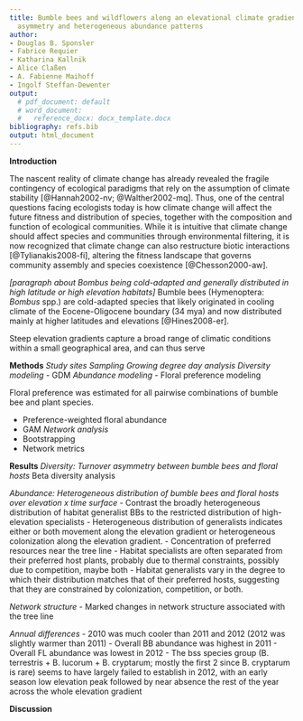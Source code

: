 ```yaml
---
title: Bumble bees and wildflowers along an elevational climate gradient exhibit niche
  asymmetry and heterogeneous abundance patterns
author:
- Douglas B. Sponsler
- Fabrice Requier
- Katharina Kallnik
- Alice Claßen
- A. Fabienne Maihoff
- Ingolf Steffan-Dewenter 
output:
  # pdf_document: default
  # word_document:
  #   reference_docx: docx_template.docx
bibliography: refs.bib
output: html_document
---
```


**Introduction**

The nascent reality of climate change has already revealed the fragile contingency of ecological paradigms that rely on the assumption of climate stability [@Hannah2002-nv; @Walther2002-mq]. Thus, one of the central questions facing ecologists today is how climate change will affect the future fitness and distribution of species, together with the composition and function of ecological communities. While it is intuitive that climate change should affect species and communities through environmental filtering, it is now recognized that climate change can also restructure biotic interactions [@Tylianakis2008-fi], altering the fitness landscape that governs community assembly and species coexistence [@Chesson2000-aw].

*[paragraph about Bombus being cold-adapted and generally distributed in high latitude or high elevation habitats]*
Bumble bees (Hymenoptera: *Bombus* spp.) are cold-adapted species that likely originated in cooling climate of the Eocene-Oligocene boundary (34 mya) and now distributed mainly at higher latitudes and elevations [@Hines2008-er].

Steep elevation gradients capture a broad range of climatic conditions within a small geographical area, and can thus serve 

**Methods**
*Study sites*
*Sampling*
*Growing degree day analysis*
*Diversity modeling*
- GDM
*Abundance modeling*
- Floral preference modeling

Floral preference was estimated for all pairwise combinations of bumble bee and plant species. 

- Preference-weighted floral abundance
- GAM
*Network analysis*
- Bootstrapping
- Network metrics

**Results**
*Diversity: Turnover asymmetry between bumble bees and floral hosts*
Beta diversity analysis

*Abundance: Heterogeneous distribution of bumble bees and floral hosts over elevation x time surface*
- Contrast the broadly heterogeneous distribution of habitat generalist BBs to the restricted distribution of high-elevation specialists
- Heterogeneous distribution of generalists indicates either or both movement along the elevation gradient or heterogeneous colonization along the elevation gradient.
- Concentration of preferred resources near the tree line
- Habitat specialists are often separated from their preferred host plants, probably due to thermal constraints, possibly due to competition, maybe both
- Habitat generalists vary in the degree to which their distribution matches that of their preferred hosts, suggesting that they are constrained by colonization, competition, or both. 

*Network structure*
- Marked changes in network structure associated with the tree line

*Annual differences*
- 2010 was much cooler than 2011 and 2012 (2012 was slightly warmer than 2011)
- Overall BB abundance was highest in 2011
- Overall FL abundance was lowest in 2012
- The bss species group (B. terrestris + B. lucorum + B. cryptarum; mostly the first 2 since B. cryptarum is rare) seems to have largely failed to establish in 2012, with an early season low elevation peak followed by near absence the rest of the year across the whole elevation gradient


**Discussion**



